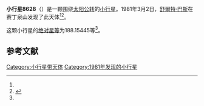 {{Infobox planet
| bgcolour = #FFFFC0
| name = 8628
| symbol = 
| image = 
| caption = 
| discovery = yes
| discovery_ref = 
| discoverer = [[舒爾特·巴斯|舒爾特·巴斯]]
| discovery_site = [[赛丁泉山|赛丁泉山]] 
| discovered = 1981年3月2日
| designations = yes
| mp_name = 
| named_after = 
| alt_names = 1981 EX21/ 1987 QP
| mp_category = [[主带小行星|主带小行星]]
| orbit_ref = <ref name="a">[http://ssd.jpl.nasa.gov/sbdb.cgi?sstr=8628 8628] {{Wayback|url=http://ssd.jpl.nasa.gov/sbdb.cgi?sstr=8628 |date=20110609194548 }}，小行星數據庫瀏覽器（JPL Small-Body Database Browser）－[[美国国家航空航天局|美国国家航空航天局]]喷气推进实验室</ref>
| epoch = 2456400.5 (2013年4月18日更新)
| aphelion = {{convert|3.1715719|AU|km|3|abbr=on|lk=out}}
| perihelion = {{convert|2.1311919|AU|km|3|abbr=on}}
| semimajor = {{convert|2.6513819|AU|km|3|abbr=on}}
| eccentricity = 0.1961958
| period = 1576.909835 [[日|日]]<br />4.32[[儒略年|儒略年]]
| avg_speed = 
| inclination = 12.34434
| asc_node = 176.23939
| mean_anomaly = 
| arg_peri = 188.15445
| satellites = 
| physical_characteristics = yes
| dimensions = 
| mass = 
| density = 
| surface_grav = 
| escape_velocity = 
| sidereal_day = 
| axial_tilt = 
| pole_ecliptic_lat = 
| pole_ecliptic_lon = 
| albedo = 
| temperatures= 
| temp_name1 = 
| mean_temp_1 = 
| max_temp_1 = 
| temp_name2 = 
| max_temp_2 = 
| spectral_type = 
| abs_magnitude = 188.15445
}}

'''小行星8628'''（{{lang-en|8628}}）是一颗围绕[[太阳|太阳]][[公转|公转]]的[[小行星|小行星]]。1981年3月2日，[[舒爾特·巴斯|舒爾特·巴斯]]在赛丁泉山发现了此天体<ref name="a" /><ref>{{cite news|title=小行星列表|url=http://cfa-www.harvard.edu/iau/lists/NumberedMPs.txt|accessdate=2013-07-08|newspaper=哈佛大学|archive-date=2008-05-17|archive-url=https://web.archive.org/web/20080517010638/http://cfa-www.harvard.edu/iau/lists/NumberedMPs.txt|dead-url=no}}</ref>。

这颗小行星的[[绝对星等|绝对星等]]为188.15445等<ref name="a" />。

==参考文献==
{{reflist}}
{{Minor Planet Number|[[小行星8627|小行星8627]]|[[小行星8629|小行星8629]]}}

{{小天体}}

[[Category:小行星带天体|Category:小行星带天体]]
[[Category:1981年发现的小行星|Category:1981年发现的小行星]]

{{asteroid-stub}}